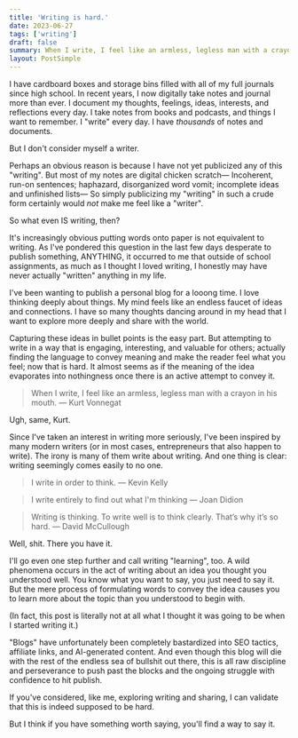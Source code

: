 ```yaml
---
title: 'Writing is hard.'
date: 2023-06-27
tags: ['writing']
draft: false
summary: When I write, I feel like an armless, legless man with a crayon in his mouth.
layout: PostSimple
---
```


I have cardboard boxes and storage bins filled with all of my full journals since high school. In recent years, I now digitally take notes and journal more than ever. I document my thoughts, feelings, ideas, interests, and reflections every day. I take notes from books and podcasts, and things I want to remember. I "write" every day. I have _thousands_ of notes and documents.

But I don't consider myself a writer.

Perhaps an obvious reason is because I have not yet publicized any of this "writing". But most of my notes are digital chicken scratch— Incoherent, run-on sentences; haphazard, disorganized word vomit; incomplete ideas and unfinished lists— So simply publicizing my "writing" in such a crude form certainly would _not_ make me feel like a "writer".

So what even IS writing, then?

It's increasingly obvious putting words onto paper is not equivalent to writing. As I've pondered this question in the last few days desperate to publish something, ANYTHING, it occurred to me that outside of school assignments, as much as I thought I loved writing, I honestly may have never actually "written" anything in my life.

I've been wanting to publish a personal blog for a looong time. I love thinking deeply about things. My mind feels like an endless faucet of ideas and connections. I have so many thoughts dancing around in my head that I want to explore more deeply and share with the world.

Capturing these ideas in bullet points is the easy part. But attempting to write in a way that is engaging, interesting, and valuable for others; actually finding the language to convey meaning and make the reader feel what you feel; now that is hard. It almost seems as if the meaning of the idea evaporates into nothingness once there is an active attempt to convey it.

> When I write, I feel like an armless, legless man with a crayon in his mouth. — Kurt Vonnegat

Ugh, same, Kurt.

Since I've taken an interest in writing more seriously, I've been inspired by many modern writers (or in most cases, entrepreneurs that also happen to write). The irony is many of them write about writing. And one thing is clear: writing seemingly comes easily to no one.

> I write in order to think. — Kevin Kelly

> I write entirely to find out what I'm thinking — Joan Didion

> Writing is thinking. To write well is to think clearly. That’s why it’s so hard. ― David McCullough

Well, shit. There you have it.

I'll go even one step further and call writing "learning", too. A wild phenomena occurs in the act of writing about an idea you thought you understood well. You know what you want to say, you just need to say it. But the mere process of formulating words to convey the idea causes you to learn more about the topic than you understood to begin with.

(In fact, this post is literally not at all what I thought it was going to be when I started writing it.)

"Blogs" have unfortunately been completely bastardized into SEO tactics, affiliate links, and AI-generated content. And even though this blog will die with the rest of the endless sea of bullshit out there, this is all raw discipline and perseverance to push past the blocks and the ongoing struggle with confidence to hit publish.

If you've considered, like me, exploring writing and sharing, I can validate that this is indeed supposed to be hard.

But I think if you have something worth saying, you'll find a way to say it.
